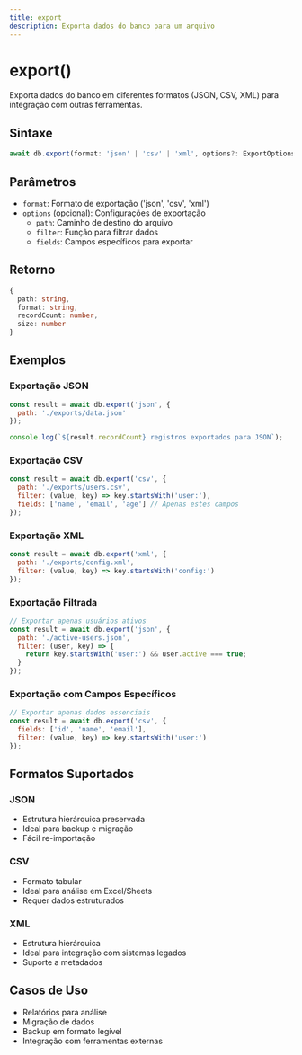 ```yaml
---
title: export
description: Exporta dados do banco para um arquivo
---
```


# export()

Exporta dados do banco em diferentes formatos (JSON, CSV, XML) para integração com outras ferramentas.

## Sintaxe

```typescript
await db.export(format: 'json' | 'csv' | 'xml', options?: ExportOptions): Promise<ExportResult>
```

## Parâmetros

- `format`: Formato de exportação ('json', 'csv', 'xml')
- `options` (opcional): Configurações de exportação
  - `path`: Caminho de destino do arquivo
  - `filter`: Função para filtrar dados
  - `fields`: Campos específicos para exportar

## Retorno

```typescript
{
  path: string,
  format: string,
  recordCount: number,
  size: number
}
```

## Exemplos

### Exportação JSON
```javascript
const result = await db.export('json', {
  path: './exports/data.json'
});

console.log(`${result.recordCount} registros exportados para JSON`);
```

### Exportação CSV
```javascript
const result = await db.export('csv', {
  path: './exports/users.csv',
  filter: (value, key) => key.startsWith('user:'),
  fields: ['name', 'email', 'age'] // Apenas estes campos
});
```

### Exportação XML
```javascript
const result = await db.export('xml', {
  path: './exports/config.xml',
  filter: (value, key) => key.startsWith('config:')
});
```

### Exportação Filtrada
```javascript
// Exportar apenas usuários ativos
const result = await db.export('json', {
  path: './active-users.json',
  filter: (user, key) => {
    return key.startsWith('user:') && user.active === true;
  }
});
```

### Exportação com Campos Específicos
```javascript
// Exportar apenas dados essenciais
const result = await db.export('csv', {
  fields: ['id', 'name', 'email'],
  filter: (value, key) => key.startsWith('user:')
});
```

## Formatos Suportados

### JSON
- Estrutura hierárquica preservada
- Ideal para backup e migração
- Fácil re-importação

### CSV
- Formato tabular
- Ideal para análise em Excel/Sheets
- Requer dados estruturados

### XML
- Estrutura hierárquica
- Ideal para integração com sistemas legados
- Suporte a metadados

## Casos de Uso

- Relatórios para análise
- Migração de dados
- Backup em formato legível
- Integração com ferramentas externas